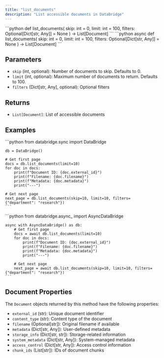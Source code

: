 ```yaml
---
title: "list_documents"
description: "List accessible documents in DataBridge"
---
```


<Tabs>
  <Tab title="Sync">
    ```python
    def list_documents(
        skip: int = 0, 
        limit: int = 100, 
        filters: Optional[Dict[str, Any]] = None
    ) -> List[Document]
    ```
  </Tab>
  <Tab title="Async">
    ```python
    async def list_documents(
        skip: int = 0, 
        limit: int = 100, 
        filters: Optional[Dict[str, Any]] = None
    ) -> List[Document]
    ```
  </Tab>
</Tabs>

## Parameters

- `skip` (int, optional): Number of documents to skip. Defaults to 0.
- `limit` (int, optional): Maximum number of documents to return. Defaults to 100.
- `filters` (Dict[str, Any], optional): Optional filters

## Returns

- `List[Document]`: List of accessible documents

## Examples

<Tabs>
  <Tab title="Sync">
    ```python
    from databridge.sync import DataBridge
    
    db = DataBridge()
    
    # Get first page
    docs = db.list_documents(limit=10)
    for doc in docs:
        print(f"Document ID: {doc.external_id}")
        print(f"Filename: {doc.filename}")
        print(f"Metadata: {doc.metadata}")
        print("---")
    
    # Get next page
    next_page = db.list_documents(skip=10, limit=10, filters={"department": "research"})
    ```
  </Tab>
  <Tab title="Async">
    ```python
    from databridge.async_ import AsyncDataBridge
    
    async with AsyncDataBridge() as db:
        # Get first page
        docs = await db.list_documents(limit=10)
        for doc in docs:
            print(f"Document ID: {doc.external_id}")
            print(f"Filename: {doc.filename}")
            print(f"Metadata: {doc.metadata}")
            print("---")
        
        # Get next page
        next_page = await db.list_documents(skip=10, limit=10, filters={"department": "research"})
    ```
  </Tab>
</Tabs>

## Document Properties

The `Document` objects returned by this method have the following properties:

- `external_id` (str): Unique document identifier
- `content_type` (str): Content type of the document
- `filename` (Optional[str]): Original filename if available
- `metadata` (Dict[str, Any]): User-defined metadata
- `storage_info` (Dict[str, str]): Storage-related information
- `system_metadata` (Dict[str, Any]): System-managed metadata
- `access_control` (Dict[str, Any]): Access control information
- `chunk_ids` (List[str]): IDs of document chunks 